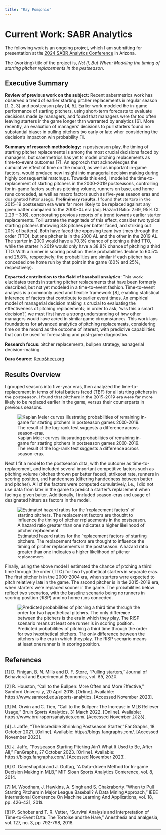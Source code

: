```yaml
---
title: "Ray Pomponio"
---
```


# Current Work: SABR Analytics

The following work is an ongoing project, which I am submitting for presentation at the [2024 SABR Analytics Conference](https://sabr.org/latest/submit-your-presentation-abstract-for-2024-sabr-analytics-conference/) in Arizona.

The (working) title of the project is, *Not If, But When: Modeling the timing of starting pitcher replacements in the postseason*.

## Executive Summary

**Review of previous work on the subject:** Recent sabermetrics work has observed a trend of earlier starting pitcher replacements in regular season [1, 2, 3] and postseason play [4, 5]. Earlier work modeled the in-game performance of starting pitchers, using short-term forecasts to evaluate decisions made by managers, and found that managers were far too often leaving starters in the game longer than warranted by analytics [6]. More recently, an evaluation of managers’ decisions to pull starters found no substantial biases in pulling pitchers too early or late when considering the decision’s impact on win probability [1].

**Summary of research methodology:** In postseason play, the timing of starting pitcher replacements is among the most crucial decisions faced by managers, but sabermetrics has yet to model pitching replacements as time-to-event outcomes [7]. An approach that acknowledges the cumulative effect of time on the mound, as well as important in-game factors, would produce new insight into managerial decision making during highly consequential matchups. Towards this end, I modeled the time-to-replacement of starting pitchers in the 2000-2019 postseasons, controlling for in-game factors such as pitching volume, runners on base, and home runs conceded, as well as macro factors such as five-year season eras and designated hitter usage. **Preliminary results:** I found that starters in the 2015-19 postseason era were far more likely to be replaced against any given batter compared to the 2000-04 era (adj. Hazard Ratio: 2.69, 95% CI: 2.29 – 3.16), corroborating previous reports of a trend towards earlier starter replacements. To illustrate the magnitude of this effect, consider two typical starting pitchers (throwing 3.8 pitches per batter faced, and striking out 20% of batters). Both have faced the opposing team two times through the order (TTO), but one pitcher is in the 2000 AL and the other in the 2019 AL. The starter in 2000 would have a 70.3% chance of pitching a third TTO, while the starter in 2019 would only have a 38.8% chance of pitching a third TTO. With a runner in scoring position, these probabilities decline to 60.5% and 25.8%, respectively; the probabilities are similar if each pitcher has conceded one home run by that point in the game (60% and 25%, respectively).

**Expected contribution to the field of baseball analytics:** This work elucidates trends in starting pitcher replacements that have been formerly described, but not yet modeled in a time-to-event fashion. Time-to-event analysis is a commonly used and flexible framework [8], enabling statistical inference of factors that contribute to earlier event times. An empirical model of managerial decision making is crucial to evaluating the effectiveness of pitching replacements; in order to ask, ‘was this a smart decision?’, we must first have a strong understanding of how other managers would have acted in similar game circumstances. This work lays foundations for advanced analytics of pitching replacements, considering time on the mound as the outcome of interest, with predictive capabilities that can be used for forecasting and post-game diagnostics.

**Research focus:** pitcher replacements, bullpen strategy, managerial decision-making.

**Data Source:** [RetroSheet.org](https://www.retrosheet.org/)

## Results Overview

I grouped seasons into five-year eras, then analyzed the time-to-replacement in terms of total batters faced (TBF) for all starting pitchers in the postseason. I found that pitchers in the 2015-2019 era were far more likely to be replaced earlier in the game, versus their counterparts in previous seasons.

![Kaplan Meier curves illustrating probabilities of remaining in-game for starting pitchers in postseason games 2000-2019. The result of the log-rank test suggests a difference across season-eras.](Kaplan-Meier Postseason Starters.png)

Next I fit a model to the postseason data, with the outcome as time-to-replacement, and included several important competitive factors such as pitching volume (pitches thrown per batter faced), strikeout rate, runners in scoring position, and handedness (differing handedness between batter and pitcher). All of the factors were computed cumulatively, i.e., I did not use data from later in the game to predict a starter's replacement when facing a given batter. Additionally, I included season-eras and usage of designated hitters as factors in the model.

![Estimated hazard ratios for the 'replacement factors' of starting pitchers. The replacement factors are thought to influence the timing of pitcher replacements in the postseason. A hazard ratio greater than one indicates a higher likelihood of pitcher replacement.](Cox Adjusted Model.png)

Finally, using the above model I estimated the chance of pitching a third time through the order (TTO) for two hypothetical starters in separate eras. The first pitcher is in the 2000-2004 era, when starters were expected to pitch relatively late in the game. The second pitcher is in the 2015-2019 era, when starters were replaced sooner in the game. The probabilities below reflect two scenarios, with the baseline scenario being no runners in scoring position (RISP) and no home runs conceded.

![Predicted probabilities of pitching a third time through the order for two hypothetical pitchers. The only difference between the pitchers is the era in which they play. The RISP scenario means at least one runner is in scoring position.](Cox Predicted Probabilities.png)


## References

[1] 	D. Finigan, B. M. Mills and D. F. Stone, "Pulling starters," Journal of Behavioral and Experimental Economics, vol. 89, 2020. 

[2] 	R. Houston, "Call to the Bullpen: More Often and More Effective," Samford University, 20 April 2018. [Online]. Available: https://www.samford.edu/sports-analytics. [Accessed November 2023].

[3] 	M. Orwin and C. Tien, "Call to the Bullpen: The Increase in MLB Reliever Usage," Bruin Sports Analytics, 31 March 2022. [Online]. Available: https://www.bruinsportsanalytics.com/. [Accessed November 2023].

[4] 	J. Jaffe, "The Incredible Shrinking Postseason Starter," FanGraphs, 18 October 2021. [Online]. Available: https://blogs.fangraphs.com/. [Accessed November 2023].

[5] 	J. Jaffe, "Postseason Starting Pitching Ain’t What It Used to Be, After All," FanGraphs, 27 October 2023. [Online]. Available: https://blogs.fangraphs.com/. [Accessed November 2023].

[6] 	G. Ganeshapillai and J. Guttag, "A Data-driven Method for In-game Decision Making in MLB," MIT Sloan Sports Analytics Conference, vol. 8, 2014. 

[7] 	M. Woodham, J. Hawkins, A. Singh and S. Chakraborty, "When to Pull Starting Pitchers in Major League Baseball? A Data Mining Approach," IEEE International Conference On Machine Learning And Applications, vol. 18, pp. 426-431, 2019. 

[8] 	P. Schober and T. R. Vetter, "Survival Analysis and Interpretation of Time-to-Event Data: The Tortoise and the Hare," Anesthesia and analgesia, vol. 127, no. 3, pp. 792-798, 2018. 

---